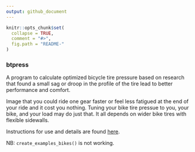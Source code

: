 ```yaml
---
output: github_document
---
```


```r
knitr::opts_chunk$set(
  collapse = TRUE,
  comment = "#>",
  fig.path = "README-"
)
```
### btpress

A program to calculate optimized bicycle tire pressure based on research that found 
a small sag or droop in the profile of the tire lead to better performance and comfort.

Image that you could ride one gear faster or feel less fatigued at the end of your ride and it cost you nothing. Tuning your bike tire pressue to you, your bike, and your load may do just that. It all depends on wider bike tires with flexible sidewalls.

Instructions for use and details are found [here](http://blog.frame38.com/btpress/index.html).

NB: `create_examples_bikes()` is not working.

